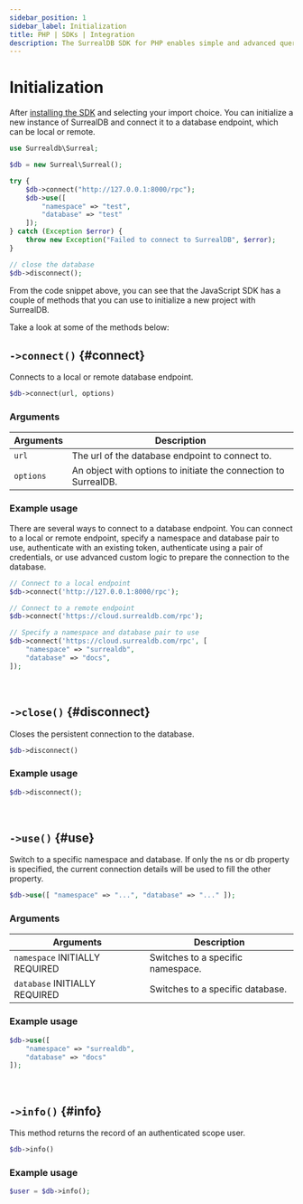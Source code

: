 ```yaml
---
sidebar_position: 1
sidebar_label: Initialization 
title: PHP | SDKs | Integration
description: The SurrealDB SDK for PHP enables simple and advanced querying of a remote or embedded database.
---
```


# Initialization

After [installing the SDK](/docs/sdk/php/setup) and selecting your import choice. You can initialize a new instance of SurrealDB and connect it to a database endpoint, which can be local or remote.


```php title="Initialization"
use Surrealdb\Surreal;

$db = new Surreal\Surreal();

try {
    $db->connect("http://127.0.0.1:8000/rpc");
    $db->use([
        "namespace" => "test",
        "database" => "test"
    ]);
} catch (Exception $error) {
    throw new Exception("Failed to connect to SurrealDB", $error);
}

// close the database
$db->disconnect();
```

From the code snippet above, you can see that the JavaScript SDK has a couple of methods that you can use to initialize a new project with SurrealDB. 

Take a look at some of the methods below:


## `->connect()` {#connect}

Connects to a local or remote database endpoint.

```php title="Method Syntax"
$db->connect(url, options)
```

### Arguments
<table>
    <thead>
        <tr>
            <th colspan="2" scope="col">Arguments</th>
            <th colspan="2" scope="col">Description</th>
        </tr>
    </thead>  
    <tbody>
        <tr>
            <td colspan="2" scope="row" data-label="Arguments">
                <code>url</code>
            </td>
            <td colspan="2" scope="row" data-label="Description">
                The url of the database endpoint to connect to.
            </td>
        </tr>
                <tr>
            <td colspan="2" scope="row" data-label="Arguments">
                <code>options</code>
            </td>
            <td colspan="2" scope="row" data-label="Description">
                An object with options to initiate the connection to SurrealDB.
            </td>
        </tr>
    </tbody>
</table>

### Example usage

There are several ways to connect to a database endpoint. You can connect to a local or remote endpoint, specify a namespace and database pair to use, authenticate with an existing token, authenticate using a pair of credentials, or use advanced custom logic to prepare the connection to the database.

```php
// Connect to a local endpoint
$db->connect('http://127.0.0.1:8000/rpc');

// Connect to a remote endpoint
$db->connect('https://cloud.surrealdb.com/rpc');

// Specify a namespace and database pair to use
$db->connect('https://cloud.surrealdb.com/rpc', [
	"namespace" => "surrealdb",
	"database" => "docs",
]);
```

<br />

## `->close()` {#disconnect}

Closes the persistent connection to the database.

```php title="Method Syntax"
$db->disconnect()
```

### Example usage
```php
$db->disconnect();
```

<br />

## `->use()` {#use}

Switch to a specific namespace and database. If only the ns or db property is specified, the current connection details will be used to fill the other property.

```php title="Method Syntax"
$db->use([ "namespace" => "...", "database" => "..." ]);
```

### Arguments
<table>
    <thead>
        <tr>
            <th colspan="2" scope="col">Arguments</th>
            <th colspan="2" scope="col">Description</th>
        </tr>
    </thead>  
    <tbody>
        <tr>
            <td colspan="2" scope="row" data-label="Arguments">
                <code>namespace</code>
                <l className='yellow'>INITIALLY REQUIRED</l>
            </td>
            <td colspan="2" scope="row" data-label="Description">
                Switches to a specific namespace.
            </td>
        </tr>
        <tr>
            <td colspan="2" scope="row" data-label="Arguments">
                <code>database</code>
                <l className='yellow'>INITIALLY REQUIRED</l>
            </td>
            <td colspan="2" scope="row" data-label="Description">
                Switches to a specific database.
            </td>
        </tr>
    </tbody>
</table>

### Example usage
```php
$db->use([
    "namespace" => "surrealdb",
    "database" => "docs"
]);
```

<br />

## `->info()` {#info}

This method returns the record of an authenticated scope user.

```php title="Method Syntax"
$db->info()
```

### Example usage
```php
$user = $db->info();
```

<br />
